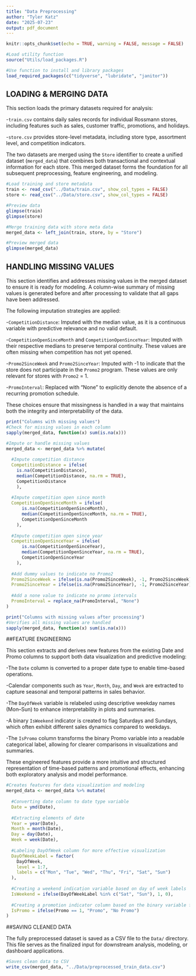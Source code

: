 ```yaml
---
title: "Data Preprocessing"
author: "Tyler Katz"
date: "2025-07-23"
output: pdf_document
---
```


```r
knitr::opts_chunk$set(echo = TRUE, warning = FALSE, message = FALSE)

#Load utility function
source("Utils/load_packages.R")

#Use function to install and library packages
load_required_packages(c("tidyverse", "lubridate", "janitor"))

```

## LOADING & MERGING DATA

This section loads the primary datasets required for analysis:

  -`train.csv` contains daily sales records for individual Rossmann stores, including features such as sales, customer traffic, promotions, and holidays.

  -`store.csv` provides store-level metadata, including store type, assortment level, and competition indicators.

The two datasets are merged using the `Store` identifier to create a unified dataset (`merged_data`) that combines both transactional and contextual information for each store. This merged dataset forms the foundation for all subsequent preprocessing, feature engineering, and modeling.

```r

#Load training and store metadata
train <- read_csv("../Data/train.csv", show_col_types = FALSE)
store <- read_csv("../Data/store.csv", show_col_types = FALSE)

#Preview data
glimpse(train)
glimpse(store)

#Merge training data with store meta data
merged_data <- left_join(train, store, by = "Store")

#Preview merged data
glimpse(merged_data)

```

## HANDLING MISSING VALUES

This section identifies and addresses missing values in the merged dataset to ensure it is ready for modeling. A column-wise summary of missing values is generated before and after processing to validate that all gaps have been addressed.

The following imputation strategies are applied:

  -`CompetitionDistance`: Imputed with the median value, as it is a continuous variable with predictive relevance and no valid default.

  -`CompetitionOpenSinceMonth` and `CompetitionOpenSinceYear`: Imputed with their respective medians to preserve temporal continuity. These values are often missing when competition has not yet opened.

  -`Promo2SinceWeek` and `Promo2SinceYear`: Imputed with -1 to indicate that the store does not participate in the `Promo2` program. These values are only relevant for stores with `Promo2` = 1.

  -`PromoInterval`: Replaced with "None" to explicitly denote the absence of a recurring promotion schedule.

These choices ensure that missingness is handled in a way that maintains both the integrity and interpretability of the data.

```r

print("Columns with missing values")
#Check for missing values in each column
sapply(merged_data, function(x) sum(is.na(x)))

#Impute or handle missing values
merged_data <- merged_data %>% mutate(
  
  #Impute competition distance
  CompetitionDistance = ifelse(
    is.na(CompetitionDistance),
    median(CompetitionDistance, na.rm = TRUE),
    CompetitionDistance
    ),
  
  #Impute competition open since month
  CompetitionOpenSinceMonth = ifelse(
      is.na(CompetitionOpenSinceMonth),
      median(CompetitionOpenSinceMonth, na.rm = TRUE),
      CompetitionOpenSinceMonth
    ),
  
  #Impute competition open since year 
  CompetitionOpenSinceYear = ifelse(
      is.na(CompetitionOpenSinceYear),
      median(CompetitionOpenSinceYear, na.rm = TRUE),
      CompetitionOpenSinceYear
    ),
  
  #Add dummy values to indicate no Promo2
  Promo2SinceWeek = ifelse(is.na(Promo2SinceWeek), -1, Promo2SinceWeek),
  Promo2SinceYear = ifelse(is.na(Promo2SinceYear), -1, Promo2SinceYear),
  
  #Add a none value to indicate no promo intervals
  PromoInterval = replace_na(PromoInterval, "None")
)

print("Columns with missing values after processing")
#Verifies all missing values are handled
sapply(merged_data, function(x) sum(is.na(x)))
```

##FEATURE ENGINEERING

This section extracts and derives new features from the existing Date and Promo columns to support both data visualization and predictive modeling:

  -The `Date` column is converted to a proper date type to enable time-based operations.

  -Calendar components such as `Year`, `Month`, `Day`, and `Week` are extracted to capture seasonal and temporal patterns in sales behavior.

  -The `DayOfWeek` variable is relabeled using descriptive weekday names (Mon–Sun) to enhance interpretability in plots and summaries.

  -A binary `IsWeekend` indicator is created to flag Saturdays and Sundays, which often exhibit different sales dynamics compared to weekdays.

  -The `IsPromo` column transforms the binary Promo variable into a readable categorical label, allowing for clearer comparisons in visualizations and summaries.

These engineered features provide a more intuitive and structured representation of time-based patterns and promotional effects, enhancing both exploratory analysis and model performance.

```r

#Creates features for data visualization and modeling
merged_data <- merged_data %>% mutate(
  
  #Converting date column to date type variable
  Date = ymd(Date),
  
  #Extracting elements of date
  Year = year(Date),
  Month = month(Date),
  Day = day(Date),
  Week = week(Date),
  
  #Labeling DayOfWeek column for more effective visualization
  DayOfWeekLabel = factor(
    DayOfWeek,
    level = 1:7,
    labels = c("Mon", "Tue", "Wed", "Thu", "Fri", "Sat", "Sun")
  ),
  
  #Creating a weekend indication variable based on day of week labels
  IsWeekend = ifelse(DayOfWeekLabel %in% c("Sat", "Sun"), 1, 0),
  
  #Creating a promotion indicator column based on the binary variable for more effective visualizations
  IsPromo = ifelse(Promo == 1, "Promo", "No Promo")
)
```

##SAVING CLEANED DATA

The fully preprocessed dataset is saved as a CSV file to the `Data/` directory. This file serves as the finalized input for downstream analysis, modeling, or dashboard applications.

```r

#Saves clean data to CSV
write_csv(merged_data, "../Data/preprocessed_train_data.csv")
```
